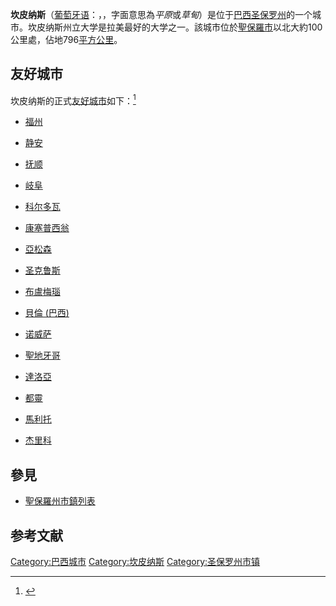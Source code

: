 {{Infobox City
|name=坎皮纳斯
|native_name=Campinas
|image_skyline      = Campinas - SP - Brasil.JPG
|image_caption      = 
|image_flag =Flag of Campinas.svg
|image_seal = Brasão da Cidade de Campinas.png
|image_map = SaoPaulo Municip Campinas.svg
|nickname           = Cidade das Andorinhas，巴西硅谷，Princesa ´d'Oeste.
|motto              = "Labore virtute civitas floret"{{spaces|2}}<small>([[拉丁语|拉丁语]])<br />"Labour and virtue make the city blossom"</small>
|mapsize            = 250px 
|map_caption = 坎皮纳斯的位置
|subdivision_type  = [[国家|国家]]
|subdivision_type1 = [[州|州]]
|subdivision_name  = [[巴西|巴西]]
|subdivision_name1 = [[圣保罗州|圣保罗州]]
|leader_title       =[[市长|市长]]
|leader_name        = Hélio de Oliveira Santos
|area_note          = 
|area_magnitude     = 
|pushpin_map=Brazil
|area_total_km2         = 797.6
|population_as_of   = 2006年
|population_total   = 1059420
|population_density_km2 = 1331.4
|area_metro_km2         = 3645.66
|population_metro   = 2687099
|population_density(metro) = 737.1
|timezone           = [[UTC-3|UTC-3]]
|utc_offset         = -3
|timezone_DST       = [[UTC-2|UTC-2]]
|utc_offset_DST     = -2
|coordinates={{coord|22|54|S|47|03|W}}
|postal_code_type=郵政號碼
|postal_code        = 13000-000
|elevation_m        = 685 
|elevation_ft       = 2247.38
|website            = [http://www.campinas.sp.gov.br Prefeitura Municipal de Campinas]
|footnotes          = '''[[人类发展指数|人类发展指数]]''' (2000年) 0.852 – <span style="color:#090">高</span>
<tr><td>'''[[太阳日|太阳日]]'''</td><td>UTC-3:08:12</td></tr>
}}
'''坎皮纳斯'''（[[葡萄牙语|葡萄牙语]]：{{lang|pt|Campinas}}，{{IPA-pt|kɐ̃ˈpinɐs}}，字面意思為''平原''或''草甸''）是位于[[巴西|巴西]][[圣保罗州|圣保罗州]]的一个城市。坎皮纳斯州立大学是拉美最好的大学之一。該城市位於[[聖保羅市|聖保羅市]]以北大約100公里處，佔地796[[平方公里|平方公里]]。

== 友好城市 ==
坎皮纳斯的正式[[友好城市|友好城市]]如下：<ref>{{cite web |url=http://www.campinas.sp.gov.br/noticias/?not_id=1&sec_id=&link_rss=http://www.campinas.sp.gov.br/admin/ler_noticia.php?not_id=12940 |title=Malito torna-se cidade-irmã de Campinas |work=www.campinas.sp.gov.br |accessdate=2020-10-04 |archive-date=2007-05-04 |archive-url=https://archive.is/20070504122251/http://www.campinas.sp.gov.br/noticias/?not_id=1&sec_id=&link_rss=http://www.campinas.sp.gov.br/admin/ler_noticia.php%3Fnot_id=12940 |dead-url=yes }}</ref>
* {{flagicon|CHN}} [[福州|福州]] 
* {{flagicon|CHN}} [[静安区|静安]]
* {{flagicon|CHN}} [[抚顺|抚顺]]
* {{flagicon|JPN}} [[岐阜县|岐阜]]
* {{flagicon|ARG}} [[科尔多瓦_(阿根廷)|科尔多瓦]]
* {{flagicon|CHI}} [[康塞普西翁_(智利)|康塞普西翁]]
* {{flagicon|PAR}} [[亞松森|亞松森]]
* {{flagicon|BOL}} [[圣克鲁斯_(玻利维亚)|圣克鲁斯]]
* {{flagicon|BRA}} [[布盧梅瑙|布盧梅瑙]]
* {{flagicon|BRA}} [[貝倫_(巴西)|貝倫 (巴西)]]
* {{flagicon|SRB}} [[诺威萨|诺威萨]] 
* {{flagicon|USA}} [[聖地牙哥_(美國加州)|聖地牙哥]]
* {{flagicon|CIV}} [[達洛亞|達洛亞]]
* {{flagicon|ITA}} [[都靈|都靈]]
* {{flagicon|ITA}} [[馬利托|馬利托]]
* {{flagicon|Palestine}} [[杰里科|杰里科]]

== 參見 ==
*[[聖保羅州市鎮列表|聖保羅州市鎮列表]]

== 参考文献 ==
<div class="references-small">
<references />
</div>
{{Brazil-geo-stub}}
{{Authority control}}
{{DEFAULTSORT:Campinas}}

[[Category:巴西城市|Category:巴西城市]]
[[Category:坎皮纳斯|Category:坎皮纳斯]]
[[Category:圣保罗州市镇|Category:圣保罗州市镇]]

{{聖保羅州市鎮}}